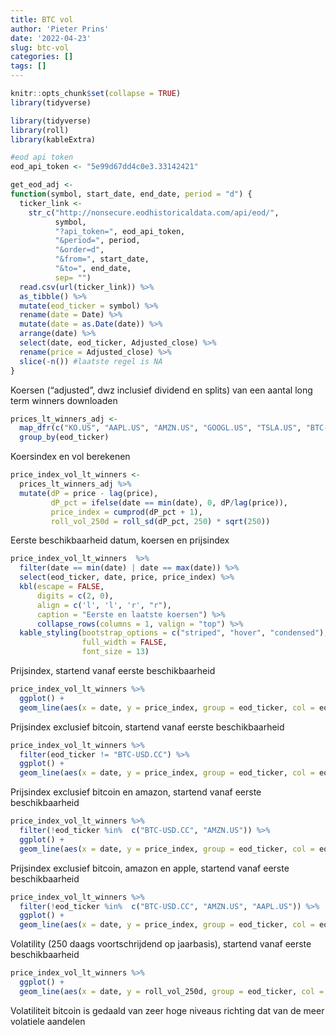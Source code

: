 ```yaml
---
title: BTC vol
author: 'Pieter Prins'
date: '2022-04-23'
slug: btc-vol
categories: []
tags: []
---
```


```r
knitr::opts_chunk$set(collapse = TRUE)
library(tidyverse)
```

```r
library(tidyverse)
library(roll)
library(kableExtra)

#eod api token
eod_api_token <- "5e99d67dd4c0e3.33142421"

```


```r
get_eod_adj <-
function(symbol, start_date, end_date, period = "d") {
  ticker_link <- 
    str_c("http://nonsecure.eodhistoricaldata.com/api/eod/", 
          symbol, 
          "?api_token=", eod_api_token, 
          "&period=", period, 
          "&order=d", 
          "&from=", start_date,
          "&to=", end_date,
          sep= "")
  read.csv(url(ticker_link)) %>% 
  as_tibble() %>% 
  mutate(eod_ticker = symbol) %>% 
  rename(date = Date) %>% 
  mutate(date = as.Date(date)) %>% 
  arrange(date) %>% 
  select(date, eod_ticker, Adjusted_close) %>% 
  rename(price = Adjusted_close) %>% 
  slice(-n()) #laatste regel is NA
}
```

Koersen ("adjusted", dwz inclusief dividend en splits) van een aantal long term winners downloaden

```r
prices_lt_winners_adj <- 
  map_dfr(c("KO.US", "AAPL.US", "AMZN.US", "GOOGL.US", "TSLA.US", "BTC-USD.CC"), get_eod_adj, start_date = "1990-01-01", end_date = Sys.Date(), period = "d") %>% 
  group_by(eod_ticker)
```


Koersindex en vol berekenen

```r

price_index_vol_lt_winners <-
  prices_lt_winners_adj %>% 
  mutate(dP = price - lag(price), 
         dP_pct = ifelse(date == min(date), 0, dP/lag(price)), 
         price_index = cumprod(dP_pct + 1), 
         roll_vol_250d = roll_sd(dP_pct, 250) * sqrt(250)) 
```

Eerste beschikbaarheid datum, koersen en prijsindex

```r
price_index_vol_lt_winners  %>% 
  filter(date == min(date) | date == max(date)) %>% 
  select(eod_ticker, date, price, price_index) %>% 
  kbl(escape = FALSE, 
      digits = c(2, 0), 
      align = c('l', 'l', 'r', "r"), 
      caption = "Eerste en laatste koersen") %>% 
      collapse_rows(columns = 1, valign = "top") %>% 
  kable_styling(bootstrap_options = c("striped", "hover", "condensed"), 
                full_width = FALSE, 
                font_size = 13)
```

Prijsindex, startend vanaf eerste beschikbaarheid

```r

price_index_vol_lt_winners %>% 
  ggplot() + 
  geom_line(aes(x = date, y = price_index, group = eod_ticker, col = eod_ticker))

```

Prijsindex exclusief bitcoin, startend vanaf eerste beschikbaarheid

```r

price_index_vol_lt_winners %>% 
  filter(eod_ticker != "BTC-USD.CC") %>% 
  ggplot() + 
  geom_line(aes(x = date, y = price_index, group = eod_ticker, col = eod_ticker))

```

Prijsindex exclusief bitcoin en amazon, startend vanaf eerste beschikbaarheid

```r

price_index_vol_lt_winners %>% 
  filter(!eod_ticker %in%  c("BTC-USD.CC", "AMZN.US")) %>% 
  ggplot() + 
  geom_line(aes(x = date, y = price_index, group = eod_ticker, col = eod_ticker))

```

Prijsindex exclusief bitcoin, amazon en apple, startend vanaf eerste beschikbaarheid

```r

price_index_vol_lt_winners %>% 
  filter(!eod_ticker %in%  c("BTC-USD.CC", "AMZN.US", "AAPL.US")) %>% 
  ggplot() + 
  geom_line(aes(x = date, y = price_index, group = eod_ticker, col = eod_ticker))

```

Volatility (250 daags voortschrijdend op jaarbasis), startend vanaf eerste beschikbaarheid

```r

price_index_vol_lt_winners %>% 
  ggplot() + 
  geom_line(aes(x = date, y = roll_vol_250d, group = eod_ticker, col = eod_ticker))

```

Volatiliteit bitcoin is gedaald van zeer hoge niveaus richting dat van de meer volatiele aandelen

